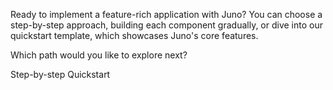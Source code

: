 
Ready to implement a feature-rich application with Juno? You can choose a step-by-step approach, building each component gradually, or dive into our quickstart template, which showcases Juno's core features.

Which path would you like to explore next?

<div style={{display: "flex", gap: "1rem", justifyContent: "center", margin: "2rem 0 2.45rem"}}>
  <Link
    className="button button--hero"
    to="#step-by-step"
  >Step-by-step</Link>

  <Link
    className="button button--juno"
    to="#quickstart"
  >Quickstart</Link>
</div>
